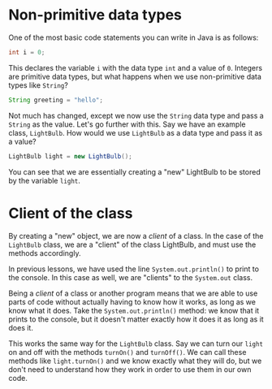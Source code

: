 # Non-primitive data types

One of the most basic code statements you can write in Java is as follows:

```java
int i = 0;
```

This declares the variable `i` with the data type `int` and a value of `0`. Integers are primitive data types, but what happens when we use non-primitive data types like `String`?

```java
String greeting = "hello";
```

Not much has changed, except we now use the `String` data type and pass a `String` as the value. Let's go further with this. Say we have an example class, `LightBulb`. How would we use `LightBulb` as a data type and pass it as a value?

```java
LightBulb light = new LightBulb();
```

You can see that we are essentially creating a "new" LightBulb to be stored by the variable `light`.

# Client of the class

By creating a "new" object, we are now a *client* of a class. In the case of the `LightBulb` class, we are a "client" of the class LightBulb, and must use the methods accordingly.

In previous lessons, we have used the line `System.out.println()` to print to the console. In this case as well, we are "clients" to the `System.out` class.

Being a *client* of a class or another program means that we are able to use parts of code without actually having to know how it works, as long as we know what it does. Take the `System.out.println()` method: we know that it prints to the console, but it doesn't matter exactly how it does it as long as it does it.

This works the same way for the `LightBulb` class. Say we can turn our `light` on and off with the methods `turnOn()` and `turnOff()`. We can call these methods like `light.turnOn()` and we know exactly what they will do, but we don't need to understand how they work in order to use them in our own code.